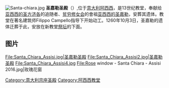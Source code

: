 {{Unreferenced|time=2021-06-05T14:10:19+00:00}}
[[File:Santa-chiara.jpg|thumb]]
'''圣嘉勒圣殿'''（{{lang-it|Basilica di Santa Chiara}}）,位于[[意大利|意大利]][[阿西西|阿西西]]，是13世纪教堂，奉献给[[亚西西的圣方济各|亚西西的圣方济各]]的追随者、[[贫穷修女会|贫穷修女会]]的會祖[[亚西西的圣嘉勒|亚西西的圣嘉勒]]，安葬其遗体。教堂在著名建筑师Filippo Campello指导下开始动工。1260年10月3日，圣嘉勒的遗体迁葬于此，安放在新教堂[[祭坛|祭坛]]的下面。

==图片==
<gallery>
File:Santa_Chiara_Assisi.jpg|圣嘉勒圣殿
File:Santa_Chiara_Assisi2.jpg|圣嘉勒圣殿
File:Santa_Chiara_Assisi4.jpg
File:Rose window - Santa Chiara - Assisi 2016.jpg|玫瑰花窗
</gallery>

[[Category:意大利宗座圣殿|Category:意大利宗座圣殿]]
[[Category:阿西西教堂|Category:阿西西教堂]]
